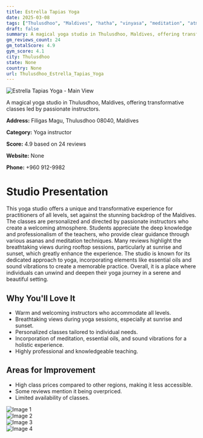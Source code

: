 ```yaml
---
title: Estrella Tapias Yoga
date: 2025-03-08
tags: ["Thulusdhoo", "Maldives", "hatha", "vinyasa", "meditation", "atmosphere", "personalized experience", "Thulusdhoo"]  
draft: false
summary: A magical yoga studio in Thulusdhoo, Maldives, offering transformative classes led by passionate instructors.
gm_reviews_count: 24
gm_totalScore: 4.9
gym_score: 4.1
city: Thulusdhoo
state: None
country: None
url: Thulusdhoo_Estrella_Tapias_Yoga
---
```


<div className="aspect-[16/9] relative my-8">
  <img 
    src="https://lh5.googleusercontent.com/p/AF1QipOetJGoBtQ6NSmu_7q37TGlRyIrCv1KgTMGjoyT=w1920-h1080-k-no"
    alt="Estrella Tapias Yoga - Main View"
    className="object-cover absolute inset-0 w-full h-full rounded-lg"
  />
</div>

A magical yoga studio in Thulusdhoo, Maldives, offering transformative classes led by passionate instructors.

**Address:** Filigas Magu, Thulusdhoo 08040, Maldives

**Category:** Yoga instructor

**Score:** 4.9 based on 24 reviews

**Website:** None

**Phone:** +960 912-9982

# Studio Presentation

This yoga studio offers a unique and transformative experience for practitioners of all levels, set against the stunning backdrop of the Maldives. The classes are personalized and directed by passionate instructors who create a welcoming atmosphere. Students appreciate the deep knowledge and professionalism of the teachers, who provide clear guidance through various asanas and meditation techniques. Many reviews highlight the breathtaking views during rooftop sessions, particularly at sunrise and sunset, which greatly enhance the experience. The studio is known for its dedicated approach to yoga, incorporating elements like essential oils and sound vibrations to create a memorable practice. Overall, it is a place where individuals can unwind and deepen their yoga journey in a serene and beautiful setting.

## Why You'll Love It

- Warm and welcoming instructors who accommodate all levels.
- Breathtaking views during yoga sessions, especially at sunrise and sunset.
- Personalized classes tailored to individual needs.
- Incorporation of meditation, essential oils, and sound vibrations for a holistic experience.
- Highly professional and knowledgeable teaching.

## Areas for Improvement

- High class prices compared to other regions, making it less accessible.
- Some reviews mention it being overpriced.
- Limited availability of classes.

<div className="grid grid-cols-1 xl:grid-cols-2 gap-4 my-8">
<div className="aspect-[4/3] relative"><img src="https://lh3.googleusercontent.com/p/AF1QipO-WDPOWSC56LlIpCxvRE-6OYZu578lcfOWR_kh=w1920-h1080-k-no" alt="Image 1" className="object-cover absolute inset-0 w-full h-full rounded-lg" /></div>
<div className="aspect-[4/3] relative"><img src="https://lh5.googleusercontent.com/p/AF1QipNWZ85zUi8ajCRUNCN0riD680zim6I2SpmguvXz=w1920-h1080-k-no" alt="Image 2" className="object-cover absolute inset-0 w-full h-full rounded-lg" /></div>
<div className="aspect-[4/3] relative"><img src="https://lh5.googleusercontent.com/p/AF1QipNwWv4SNvh-uWMkCHzPKER1wE_W0I8slHb827b0=w1920-h1080-k-no" alt="Image 3" className="object-cover absolute inset-0 w-full h-full rounded-lg" /></div>
<div className="aspect-[4/3] relative"><img src="https://lh5.googleusercontent.com/p/AF1QipP1PKMcy-oxrAvFZkeO9pw255rgvynENu9p9bcl=w1920-h1080-k-no" alt="Image 4" className="object-cover absolute inset-0 w-full h-full rounded-lg" /></div>
</div>